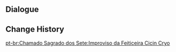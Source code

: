 {{Genius Invokation TCG Stage
| title = Cryo Cicin Mage's Impromptu Jig
| type = Friendly Fracas
| group = Tavern Challenge
| requirement = 3
| character = Baobab
| introduction = "Meow!" "Ah, I had a lucky friend that once passed through the tent of a Cryo Cicin Mage! They said that the mage's dance steps had no fixed rhythm to them..."<br>{{Color|bp|Special Rule: "Fatui Cryo Cicin Mage" starts with Talent Card "Cicin's Cold Glare" equipped.}}
| objective_1 = Achieve victory
| reward_1 = Fatui Cryo Cicin Mage*1
| objective_2 = Achieve victory within 5 Rounds
| reward_2 = Cicin's Cold Glare*1
| objective_3 = Win without any characters defeated
| reward_3 = Cicin's Cold Glare*1
| lineup = Fatui Cryo Cicin Mage;Fatui Cryo Cicin Mage
}}

==Dialogue==
{{Transclude|Genius Invokation TCG/Stage/Baobab|Cryo Cicin Mage's Impromptu Jig}}

==Change History==
{{Change History|3.7}}
[[pt-br:Chamado Sagrado dos Sete:Improviso da Feiticeira Cicin Cryo]]